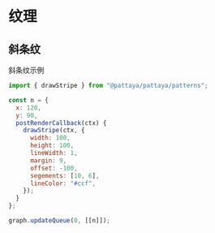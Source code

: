 # 纹理

## 斜条纹

斜条纹示例

```js
import { drawStripe } from "@pattaya/pattaya/patterns";

const n = {
  x: 120,
  y: 90,
  postRenderCallback(ctx) {
    drawStripe(ctx, {
      width: 100,
      height: 100,
      lineWidth: 1,
      margin: 9,
      offset: -100,
      segements: [10, 6],
      lineColor: "#ccf",
    });
  }
};

graph.updateQueue(0, [[n]]);
```

<div id="ptyStripePattern"></div>